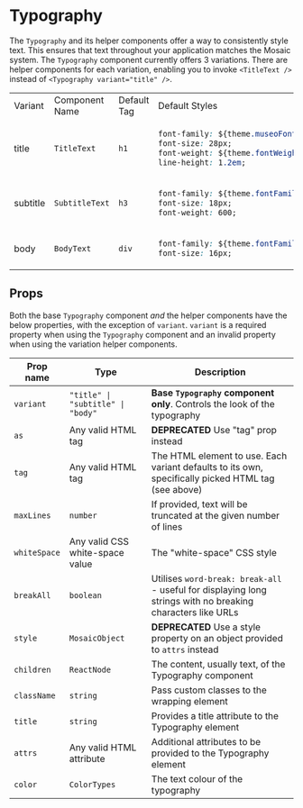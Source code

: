 
<Meta title="Components/Typography/Readme"/>

# Typography

The `Typography` and its helper components offer a way to consistently style text. This ensures that text throughout your application matches the Mosaic system. The `Typography` component currently offers 3 variations. There are helper components for each variation, enabling you to invoke `<TitleText />` instead of `<Typography variant="title" />`.

<table width="100%">
<tr>
<td>Variant</td>
<td>Component Name</td>
<td>Default Tag</td>
<td>Default Styles</td>
</tr>
<tr>
<td>title</td>
<td>

`TitleText`
</td>
<td>

`h1`
</td>
<td>

```css
font-family: ${theme.museoFont};
font-size: 28px;
font-weight: ${theme.fontWeight.light};
line-height: 1.2em;
```
</td>
</tr>
<tr>
<td>subtitle</td>
<td>

`SubtitleText`
</td>
<td>

`h3`
</td>
<td>

```css
font-family: ${theme.fontFamily};
font-size: 18px;
font-weight: 600;
```
</td>
</tr>
<tr>
<td>body</td>
<td>

`BodyText`
</td>
<td>

`div`
</td>
<td>

```css
font-family: ${theme.fontFamily};
font-size: 16px;
```
</td>
</tr>
</table>

## Props
Both the base `Typography` component *and* the helper components have the below properties, with the exception of `variant`. `variant` is a required property when using the `Typography` component and an invalid property when using the variation helper components.

| Prop name | Type | Description |
| ------ | ------ | ------ |
| <code>variant</code> | <code>"title" &#124; "subtitle" &#124; "body"</code>  | **Base <code>Typography</code> component only**. Controls the look of the typography |
| <code>as</code> | Any valid HTML tag | **DEPRECATED** Use "tag" prop instead |
| <code>tag</code> | Any valid HTML tag | The HTML element to use. Each variant defaults to its own, specifically picked HTML tag (see above) |
| <code>maxLines</code> | <code>number</code> | If provided, text will be truncated at the given number of lines |
| <code>whiteSpace</code> | Any valid CSS white-space value | The "white-space" CSS style |
| <code>breakAll</code> | <code>boolean</code> | Utilises <code>word-break: break-all</code> - useful for displaying long strings with no breaking characters like URLs |
| <code>style</code> | <code>MosaicObject</code> | **DEPRECATED** Use a style property on an object provided to <code>attrs</code> instead |
| <code>children</code> | <code>ReactNode</code> | The content, usually text, of the Typography component |
| <code>className</code> | <code>string</code> | Pass custom classes to the wrapping element |
| <code>title</code> | <code>string</code> | Provides a title attribute to the Typography element |
| <code>attrs</code> | Any valid HTML attribute | Additional attributes to be provided to the Typography element |
| <code>color</code> | <code>ColorTypes</code> | The text colour of the typography |
